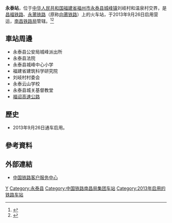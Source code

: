 {{Expand|time=2016-04-17T08:04:29+00:00}}
{{Infobox China railway station
|车站名称 = 永泰站
|图片 = 201902 Yongtai Railway Station 2.jpg
|图片介绍 = 永泰站站房
|车站名称拼音 = Yongtai
|英文名称=Yongtai Railway Station
|电报码 = YTS
|拼音码 = YTA
|车站代码 = 33426<ref>{{cite web|url=http://hyfw.12306.cn/hyinfo/action/FwcszsAction_index?type=1|title=营业站服务信息查询|publisher=[[中国铁路客户服务中心|中国铁路客户服务中心]]|accessdate=2017-01-04|archive-date=2016-11-06|archive-url=https://web.archive.org/web/20161106075157/http://hyfw.12306.cn/hyinfo/action/FwcszsAction_index?type=1|dead-url=no}}</ref>
|车站位置 = [[福建省|福建省]][[福州市|福州市]][[永泰县|永泰县]][[城峰镇|城峰镇]]刘岐村和温泉村交界
|归属 =[[南昌铁路局|南昌铁路局]][[永安车务段|永安车务段]]
|线路 = [[昌福铁路|昌福铁路]]、[[永莆铁路|永莆铁路]]
|坐标 = {{coord|25|51|3.75|N|118|55|42.83|E|display=inline,title}}
|车站等级 = 
|月台数目 = 2
|股道数目 = 5
|站线配置图 = {{永泰站RDT}}
}}
'''永泰站'''，位于[[中华人民共和国|中华人民共和国]][[福建省|福建省]][[福州市|福州市]][[永泰县|永泰县]][[城峰镇|城峰镇]]刘岐村和温泉村交界，是[[昌福铁路|昌福铁路]]、[[永莆铁路|永莆铁路]]（原称[[向莆铁路|向莆铁路]]）上的火车站，于2013年9月26日启用营运，[[南昌铁路局|南昌铁路局]]管辖。<ref>{{Cite web |url=http://news.163.com/10/0831/07/6FD8TCA700014AEE.html |title=两三年后向莆铁路建成 坐高铁福州到永泰20分钟 |access-date=2016-04-17 |archive-date=2020-08-18 |archive-url=https://web.archive.org/web/20200818045010/http://news.163.com/10/0831/07/6FD8TCA700014AEE.html |dead-url=no }}</ref><ref>{{Cite web |url=http://www.chnrailway.com/news2/gntl/2013/05/224712.shtml |title=永泰火车站站房6月竣工 国庆前与向莆铁路同投用 |access-date=2016-04-17 |archive-date=2019-07-24 |archive-url=https://web.archive.org/web/20190724021940/http://www.chnrailway.com/news2/gntl/2013/05/224712.shtml |dead-url=no }}</ref>

==車站周邊==
* 永泰县公安局城峰派出所
* 永泰县法院
* 永泰县城峰中心小学
* 福建省建筑科学研究院
* 刘岐村村委会
* 永泰云山学校
* 永泰县城关基督教堂
* [[甬莞高速公路|福诏高速公路]]

==歷史==
* 2013年9月26日通车启用。<ref>
{{Cite web |url=http://mag.fznews.com.cn/shtml/fzwb/20130927/39760.shtml |title=永泰火车站昨日投用 |access-date=2016-04-17 |archive-url=https://web.archive.org/web/20170305013843/http://mag.fznews.com.cn/shtml/fzwb/20130927/39760.shtml |archive-date=2017-03-05 |dead-url=yes }} {{webarchive|url=https://web.archive.org/web/20170305013843/http://mag.fznews.com.cn/shtml/fzwb/20130927/39760.shtml |date=2017-03-05 }}
</ref>
==參考資料==
{{reflist}}
==外部連結==
* [http://www.12306.cn/mormhweb/ 中国铁路客户服务中心] {{Wayback|url=http://www.12306.cn/mormhweb/ |date=20180205163941 }}
{{China-rail-stub}}
{{昌福铁路}}
[[Category:福州市铁路车站|Y]]
[[Category:永泰县|Category:永泰县]]
[[Category:中国铁路南昌局集团车站|Category:中国铁路南昌局集团车站]]
[[Category:2013年启用的铁路车站|Category:2013年启用的铁路车站]]
